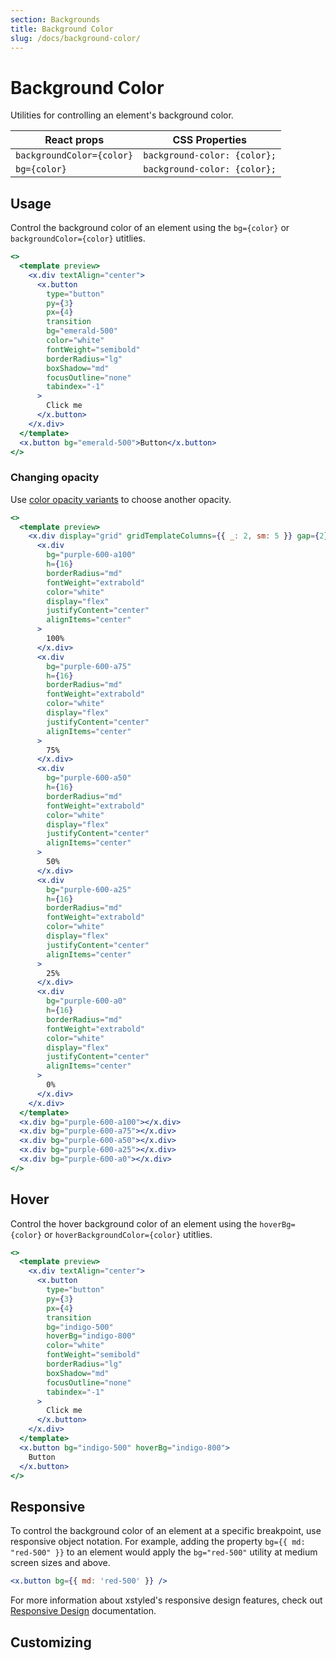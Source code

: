 ```yaml
---
section: Backgrounds
title: Background Color
slug: /docs/background-color/
---
```


# Background Color

Utilities for controlling an element's background color.

<carbon-ad />

| React props               | CSS Properties               |
| ------------------------- | ---------------------------- |
| `backgroundColor={color}` | `background-color: {color};` |
| `bg={color}`              | `background-color: {color};` |

## Usage

Control the background color of an element using the `bg={color}` or `backgroundColor={color}` utitlies.

```jsx preview color=emerald
<>
  <template preview>
    <x.div textAlign="center">
      <x.button
        type="button"
        py={3}
        px={4}
        transition
        bg="emerald-500"
        color="white"
        fontWeight="semibold"
        borderRadius="lg"
        boxShadow="md"
        focusOutline="none"
        tabindex="-1"
      >
        Click me
      </x.button>
    </x.div>
  </template>
  <x.button bg="emerald-500">Button</x.button>
</>
```

### Changing opacity

Use [color opacity variants](/docs/colors/) to choose another opacity.

```jsx preview color=purple
<>
  <template preview>
    <x.div display="grid" gridTemplateColumns={{ _: 2, sm: 5 }} gap={2}>
      <x.div
        bg="purple-600-a100"
        h={16}
        borderRadius="md"
        fontWeight="extrabold"
        color="white"
        display="flex"
        justifyContent="center"
        alignItems="center"
      >
        100%
      </x.div>
      <x.div
        bg="purple-600-a75"
        h={16}
        borderRadius="md"
        fontWeight="extrabold"
        color="white"
        display="flex"
        justifyContent="center"
        alignItems="center"
      >
        75%
      </x.div>
      <x.div
        bg="purple-600-a50"
        h={16}
        borderRadius="md"
        fontWeight="extrabold"
        color="white"
        display="flex"
        justifyContent="center"
        alignItems="center"
      >
        50%
      </x.div>
      <x.div
        bg="purple-600-a25"
        h={16}
        borderRadius="md"
        fontWeight="extrabold"
        color="white"
        display="flex"
        justifyContent="center"
        alignItems="center"
      >
        25%
      </x.div>
      <x.div
        bg="purple-600-a0"
        h={16}
        borderRadius="md"
        fontWeight="extrabold"
        color="white"
        display="flex"
        justifyContent="center"
        alignItems="center"
      >
        0%
      </x.div>
    </x.div>
  </template>
  <x.div bg="purple-600-a100"></x.div>
  <x.div bg="purple-600-a75"></x.div>
  <x.div bg="purple-600-a50"></x.div>
  <x.div bg="purple-600-a25"></x.div>
  <x.div bg="purple-600-a0"></x.div>
</>
```

## Hover

Control the hover background color of an element using the `hoverBg={color}` or `hoverBackgroundColor={color}` utitlies.

```jsx preview color=indigo
<>
  <template preview>
    <x.div textAlign="center">
      <x.button
        type="button"
        py={3}
        px={4}
        transition
        bg="indigo-500"
        hoverBg="indigo-800"
        color="white"
        fontWeight="semibold"
        borderRadius="lg"
        boxShadow="md"
        focusOutline="none"
        tabindex="-1"
      >
        Click me
      </x.button>
    </x.div>
  </template>
  <x.button bg="indigo-500" hoverBg="indigo-800">
    Button
  </x.button>
</>
```

## Responsive

To control the background color of an element at a specific breakpoint, use responsive object notation. For example, adding the property `bg={{ md: "red-500" }}` to an element would apply the `bg="red-500"` utility at medium screen sizes and above.

```jsx
<x.button bg={{ md: 'red-500' }} />
```

For more information about xstyled's responsive design features, check out [Responsive Design](/docs/responsive-design/) documentation.

## Customizing


<CustomizeColors />
